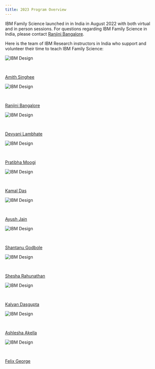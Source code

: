 ```yaml
---
title: 2023 Program Overview
---
```


<PageDescription>

IBM Family Science launched in in India in August 2022 with both virtual and in person sessions.  For questions regarding IBM Family Science in India, please contact [Ranjini Bangalore](rangurup@in.ibm.com).

</PageDescription>

Here is the team of IBM Research instructors in India who support and volunteer their time to teach IBM Family Science:

<ImageGallery>

<ImageGalleryImage alt="IBM Design" title="IBM Design" col={3}>

![IBM Design](./images/AmithSinghee.jpeg)

<br />

[Amith Singhee](asinghee@in.ibm.com)

</ImageGalleryImage>

<ImageGalleryImage alt="IBM Design" title="IBM Design" col={3}>

![IBM Design](./images/RanjiniBangalore.jpeg)

<br />

[Ranjini Bangalore](rangurup@in.ibm.com)

</ImageGalleryImage>

<ImageGalleryImage alt="IBM Design" title="IBM Design" col={3}>

![IBM Design](./images/DevyaniLambhate.jpeg)

<br />

[Devyani Lambhate](Devyani.Lambhate1@ibm.com)

</ImageGalleryImage>

<ImageGalleryImage alt="IBM Design" title="IBM Design" col={3}>

![IBM Design](./images/PratibhaMoogi.jpeg)

<br />

[Pratibha Moogi](PRATIBHA.Moogi@ibm.com)

</ImageGalleryImage>

<ImageGalleryImage alt="IBM Design" title="IBM Design" col={3}>

![IBM Design](./images/KamalDas.jpeg)

<br />

[Kamal Das](kdas3@in.ibm.com)

</ImageGalleryImage>

<ImageGalleryImage alt="IBM Design" title="IBM Design" col={3}>

![IBM Design](./images/AyushJain.jpeg)

<br />

[Ayush Jain](Ayush.Jain@ibm.com)

</ImageGalleryImage>

<ImageGalleryImage alt="IBM Design" title="IBM Design" col={3}>

![IBM Design](./images/ShantanuGodbole.jpeg)

<br />

[Shantanu Godbole](shantanugodbole@in.ibm.com)

</ImageGalleryImage>

<ImageGalleryImage alt="IBM Design" title="IBM Design" col={3}>

![IBM Design](./images/SheshaRaghunathan.jpeg)

<br />

[Shesha Rahunathan](shesha.raghunathan@in.ibm.com)

</ImageGalleryImage>

<ImageGalleryImage alt="IBM Design" title="IBM Design" col={3}>

![IBM Design](./images/KalyanDasgupta.jpeg)

<br />

[Kalyan Dasgupta](kalyand1@in.ibm.com)

</ImageGalleryImage>

<ImageGalleryImage alt="IBM Design" title="IBM Design" col={3}>

![IBM Design](./images/AkellaAshlesha.jpeg)

<br />

[Ashlesha Akella](ashlesha.akella@ibm.com)

</ImageGalleryImage>

<ImageGalleryImage alt="IBM Design" title="IBM Design" col={3}>

![IBM Design](./images/FelixGeorge.jpeg)

<br />

[Felix George](felix.george@ibm.com)

</ImageGalleryImage>

</ImageGallery>

















